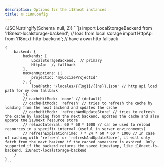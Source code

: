 ```yaml
---
description: Options for the i18next instances
title: 🌐 i18nConfig
---
```



<Tabs>
  <TabItem value="text" label="Human readable text" default>
    <SingleDosageToText 
        dosage={Schema} 
    />

  </TabItem>
  <TabItem value="json" label="Dosage">
    <CodeBlock language="json">{JSON.stringify(Schema, null, 2)}</CodeBlock>
  </TabItem>
<TabItem value="config" label="i18nConfig">
    ```js
    import LocalStorageBackend from 'i18next-localstorage-backend'; // load from local storage
    import HttpApi from 'i18next-http-backend'; // have a own http fallback

    {
        backend: {
            backends: [
                LocalStorageBackend,  // primary
                HttpApi  // fallback
            ],
            backendOptions: [{
                projectId: 'myLocizeProjectId'
            }, {
                loadPath: '/locales/{{lng}}/{{ns}}.json' // http api load path for my own fallback
            }],
            // cacheHitMode: 'none' // (default)
            // cacheHitMode: 'refresh' // tries to refresh the cache by loading from the next backend and updates the cache
            // cacheHitMode: 'refreshAndUpdateStore' // tries to refresh the cache by loading from the next backend, updates the cache and also update the i18next resource store
            // reloadInterval: 60 * 60 * 1000 // can be used to reload resources in a specific interval (useful in server environments)
            // refreshExpirationTime: 7 * 24 * 60 * 60 * 1000 // In case of caching with 'refresh' or 'refreshAndUpdateStore', it will only fetch from the next backend if the cached namespace is expired. Only supported if the backend returns the saved timestamp, like i18next-fs-backend, i18next-localstorage-backend
        }
    }
    ```

</TabItem>
</Tabs>
